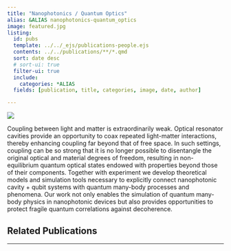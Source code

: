 ```yaml
---
title: "Nanophotonics / Quantum Optics"
alias: &ALIAS nanophotonics-quantum_optics
image: featured.jpg
listing:
  id: pubs
  template: ../../_ejs/publications-people.ejs 
  contents: ../../publications/**/*.qmd
  sort: date desc
  # sort-ui: true
  filter-ui: true
  include:
    categories: *ALIAS
  fields: [publication, title, categories, image, date, author]

---
```

![](featured.jpg)

Coupling between light and matter is extraordinarily weak. Optical resonator cavities provide an opportunity to coax repeated light-matter interactions, thereby enhancing coupling far beyond that of free space. In such settings, coupling can be so strong that it is no longer possible to disentangle the original optical and material degrees of freedom, resulting in non-equilibrium quantum optical states endowed with properties beyond those of their components. Together with experiment we develop theoretical models and simulation tools necessary to explicitly connect nanophotonic cavity + qubit systems with quantum many-body processes and phenomena. Our work not only enables the simulation of quantum many-body physics in nanophotonic devices but also provides opportunities to protect fragile quantum correlations against decoherence.

## Related Publications
<hr>

:::{#pubs}
:::
